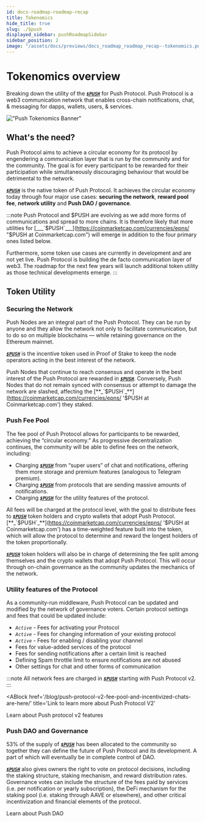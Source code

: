 ```yaml
---
id: docs-roadmap-roadmap-recap
title: Tokenomics
hide_title: true
slug: ./$push
displayed_sidebar: pushRoadmapSidebar
sidebar_position: 2
image: "/assets/docs/previews/docs_roadmap_roadmap_recap--tokenomics.png"
---
```


# Tokenomics overview

Breaking down the utility of the [**_`$PUSH`_**](https://coinmarketcap.com/currencies/epns/ '$PUSH at Coinmarketcap.com') for Push Protocol. Push Protocol is a web3 communication network that enables cross-chain notifications, chat, & messaging for dapps, wallets, users, & services.

<head>
  <title>$PUSH Deepdive | Push Tokenomics | Push Documentation</title>
</head>

!["Push Tokenomics Banner"](/assets/docs/tokenomics/deepdive/pushtokenomicslarge.png 'Illustration of Push tokenomics')


## What's the need?

Push Protocol aims to achieve a circular economy for its protocol by engendering a communication layer that is run by the community and for the community. The goal is for every participant to be rewarded for their participation while simultaneously discouraging behaviour that would be detrimental to the network.

[**_`$PUSH`_**](https://coinmarketcap.com/currencies/epns/ '$PUSH at Coinmarketcap.com') is the native token of Push Protocol. It achieves the circular economy today through four major use cases: **securing the network**, **reward pool fee**, **network utility** and **Push DAO / governance**.

:::note
Push Protocol and $PUSH are evolving as we add more forms of communications and spread to more chains. It is therefore likely that more utilities for [___`$PUSH`\_\_\_](https://coinmarketcap.com/currencies/epns/ "$PUSH at Coinmarketcap.com") will emerge in addition to the four primary ones listed below.

Furthermore, some token use cases are currently in development and are not yet live. Push Protocol is building the de facto communication layer of web3. The roadmap for the next few years will launch additional token utility as those technical developments emerge.
:::

## Token Utility

### Securing the Network

Push Nodes are an integral part of the Push Protocol. They can be run by anyone and they allow the network not only to facilitate communication, but to do so on multiple blockchains — while retaining governance on the Ethereum mainnet.

[**_`$PUSH`_**](https://coinmarketcap.com/currencies/epns/ '$PUSH at Coinmarketcap.com') is the incentive token used in Proof of Stake to keep the node operators acting in the best interest of the network.

Push Nodes that continue to reach consensus and operate in the best interest of the Push Protocol are rewarded in [**_`$PUSH`_**](https://coinmarketcap.com/currencies/epns/ '$PUSH at Coinmarketcap.com'). Conversely, Push Nodes that do not remain synced with consensus or attempt to damage the network are slashed, affecting the [**_`$PUSH`_**](https://coinmarketcap.com/currencies/epns/ '$PUSH at Coinmarketcap.com') they staked.

### Push Fee Pool

The fee pool of Push Protocol allows for participants to be rewarded, achieving the “circular economy.” As progressive decentralization continues, the community will be able to define fees on the network, including:

- Charging [**_`$PUSH`_**](https://coinmarketcap.com/currencies/epns/ '$PUSH at Coinmarketcap.com') from “super users” of chat and notifications, offering them more storage and premium features (analogous to Telegram premium).
- Charging [**_`$PUSH`_**](https://coinmarketcap.com/currencies/epns/ '$PUSH at Coinmarketcap.com') from protocols that are sending massive amounts of notifications.
- Charging [**_`$PUSH`_**](https://coinmarketcap.com/currencies/epns/ '$PUSH at Coinmarketcap.com') for the utility features of the protocol.

All fees will be charged at the protocol level, with the goal to distribute fees to [**_`$PUSH`_**](https://coinmarketcap.com/currencies/epns/ '$PUSH at Coinmarketcap.com') token holders and crypto wallets that adopt Push Protocol. [**_`$PUSH`_**](https://coinmarketcap.com/currencies/epns/ '$PUSH at Coinmarketcap.com') has a time-weighted feature built into the token, which will allow the protocol to determine and reward the longest holders of the token proportionally.

[**_`$PUSH`_**](https://coinmarketcap.com/currencies/epns/ '$PUSH at Coinmarketcap.com') token holders will also be in charge of determining the fee split among themselves and the crypto wallets that adopt Push Protocol. This will occur through on-chain governance as the community updates the mechanics of the network.

### Utility features of the Protocol

As a community-run middleware, Push Protocol can be updated and modified by the network of governance voters. Certain protocol settings and fees that could be updated include:

- _*`Active`*_ - Fees for activating your Protocol
- _*`Active`*_ - Fees for changing information of your existing protocol
- _*`Active`*_ - Fees for enabling / disabling your channel
- Fees for value-added services of the protocol
- Fees for sending notifications after a certain limit is reached
- Defining Spam throttle limit to ensure notifications are not abused
- Other settings for chat and other forms of communication

:::note
All network fees are charged in [**_`$PUSH`_**](https://coinmarketcap.com/currencies/epns/ '$PUSH at Coinmarketcap.com') starting with Push Protocol v2.
:::

<ABlock
  href='/blog/push-protocol-v2-fee-pool-and-incentivized-chats-are-here/'
  title='Link to learn more about Push Protocol V2'
>
  Learn about Push protocol v2 features
</ABlock>

### Push DAO and Governance

53% of the supply of [**_`$PUSH`_**](https://coinmarketcap.com/currencies/epns/ '$PUSH at Coinmarketcap.com') has been allocated to the community so together they can define the future of Push Protocol and its development. A part of which will eventually be in complete control of DAO.

[**_`$PUSH`_**](https://coinmarketcap.com/currencies/epns/ '$PUSH at Coinmarketcap.com') also gives owners the right to vote on protocol decisions, including the staking structure, staking mechanism, and reward distribution rates. Governance votes can include the structure of the fees paid by services (i.e. per notification or yearly subscription), the DeFi mechanism for the staking pool (i.e. staking through AAVE or elsewhere), and other critical incentivization and financial elements of the protocol.

<ABlock href='/docs/dao' title='Link to learn more about Push DAO'>
  Learn about Push DAO
</ABlock>
